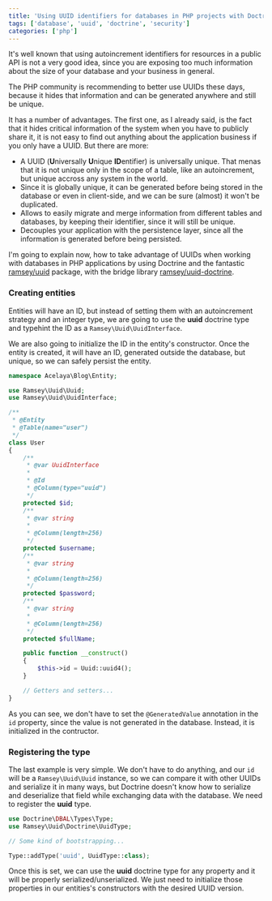 ```yaml
---
title: 'Using UUID identifiers for databases in PHP projects with Doctrine'
tags: ['database', 'uuid', 'doctrine', 'security']
categories: ['php']
---
```


It's well known that using autoincrement identifiers for resources in a public API is not a very good idea, since you are exposing too much information about the size of your database and your business in general.

The PHP community is recommending to better use UUIDs these days, because it hides that information and can be generated anywhere and still be unique.
 
It has a number of advantages. The first one, as I already said, is the fact that it hides critical information of the system when you have to publicly share it, it is not easy to find out anything about the application business if you only have a UUID. But there are more:

* A UUID (**U**niversally **U**nique **ID**entifier) is universally unique. That menas that it is not unique only in the scope of a table, like an autoincrement, but unique accross any system in the world.
* Since it is globally unique, it can be generated before being stored in the database or even in client-side, and we can be sure (almost) it won't be duplicated.
* Allows to easily migrate and merge information from different tables and databases, by keeping their identifier, since it will still be unique.
* Decouples your application with the persistence layer, since all the information is generated before being persisted.

I'm going to explain now, how to take advantage of UUIDs when working with databases in PHP applications by using Doctrine and the fantastic [ramsey/uuid](https://github.com/ramsey/uuid) package, with the bridge library [ramsey/uuid-doctrine](https://github.com/ramsey/uuid-doctrine).

### Creating entities

Entities will have an ID, but instead of setting them with an autoincrement strategy and an integer type, we are going to use the **uuid** doctrine type and typehint the ID as a `Ramsey\Uuid\UuidInterface`.

We are also going to initialize the ID in the entity's constructor. Once the entity is created, it will have an ID, generated outside the database, but unique, so we can safely persist the entity.
 
```php
namespace Acelaya\Blog\Entity;

use Ramsey\Uuid\Uuid;
use Ramsey\Uuid\UuidInterface;

/**
 * @Entity
 * @Table(name="user")
 */
class User
{
    /**
     * @var UuidInterface
     *
     * @Id
     * @Column(type="uuid")
     */
    protected $id;
    /**
     * @var string
     *
     * @Column(length=256)
     */
    protected $username;
    /**
     * @var string
     *
     * @Column(length=256)
     */
    protected $password;
    /**
     * @var string
     *
     * @Column(length=256)
     */
    protected $fullName;

    public function __construct()
    {
        $this->id = Uuid::uuid4();
    }

    // Getters and setters...
}
```
As you can see, we don't have to set the `@GeneratedValue` annotation in the `id` property, since the value is not generated in the database. Instead, it is initialized in the contructor.

### Registering the type

The last example is very simple. We don't have to do anything, and our `id` will be a `Ramsey\Uuid\Uuid` instance, so we can compare it with other UUIDs and serialize it in many ways, but Doctrine doesn't know how to serialize and deserialize that field while exchanging data with the database. We need to register the **uuid** type.

```php
use Doctrine\DBAL\Types\Type;
use Ramsey\Uuid\Doctrine\UuidType;

// Some kind of bootstrapping...

Type::addType('uuid', UuidType::class);
```

Once this is set, we can use the **uuid** doctrine type for any property and it will be properly serialized/unserialized. We just need to initialize those properties in our entities's constructors with the desired UUID version.
